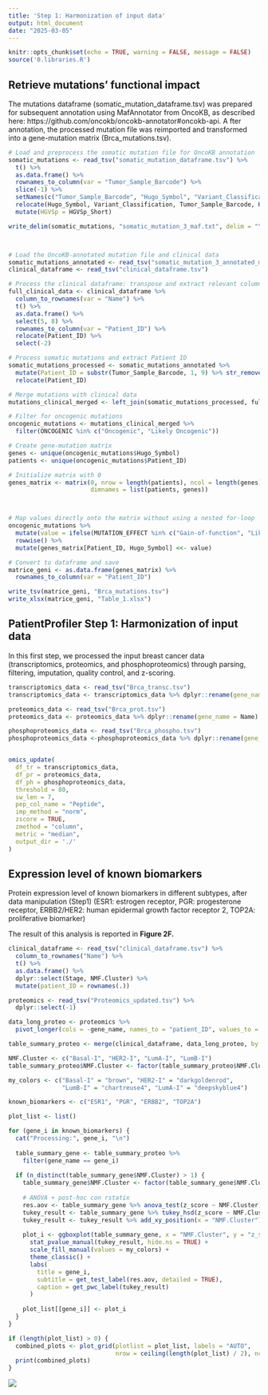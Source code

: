 ```yaml
---
title: 'Step 1: Harmonization of input data'
output: html_document
date: "2025-03-05"
---
```


```r

knitr::opts_chunk$set(echo = TRUE, warning = FALSE, message = FALSE)
source('0.libraries.R')
```


## Retrieve mutations' functional impact 


The mutations dataframe (somatic_mutation_dataframe.tsv) was prepared for subsequent annotation using MafAnnotator from OncoKB, as described here: https://github.com/oncokb/oncokb-annotator#oncokb-api. A
fter annotation, the processed mutation file was reimported and transformed into a 
gene-mutation matrix (Brca_mutations.tsv).
 


```r

# Load and preprocess the somatic mutation file for OncoKB annotation
somatic_mutations <- read_tsv("somatic_mutation_dataframe.tsv") %>%
  t() %>%
  as.data.frame() %>%
  rownames_to_column(var = "Tumor_Sample_Barcode") %>%
  slice(-1) %>%  
  setNames(c("Tumor_Sample_Barcode", "Hugo_Symbol", "Variant_Classification", "HGVSp_Short")) %>%
  relocate(Hugo_Symbol, Variant_Classification, Tumor_Sample_Barcode, HGVSp_Short) %>%
  mutate(HGVSp = HGVSp_Short)  

write_delim(somatic_mutations, "somatic_mutation_3_maf.txt", delim = "\t", col_names = TRUE)



# Load the OncoKB-annotated mutation file and clinical data
somatic_mutations_annotated <- read_tsv("somatic_mutation_3_annotated_maf.txt")
clinical_dataframe <- read_tsv("clinical_dataframe.tsv")

# Process the clinical dataframe: transpose and extract relevant columns
full_clinical_data <- clinical_dataframe %>%
  column_to_rownames(var = "Name") %>%
  t() %>%
  as.data.frame() %>%
  select(5, 8) %>%  
  rownames_to_column(var = "Patient_ID") %>%
  relocate(Patient_ID) %>%
  select(-2)  

# Process somatic mutations and extract Patient ID
somatic_mutations_processed <- somatic_mutations_annotated %>%
  mutate(Patient_ID = substr(Tumor_Sample_Barcode, 1, 9) %>% str_remove("\\.")) %>%
  relocate(Patient_ID)

# Merge mutations with clinical data
mutations_clinical_merged <- left_join(somatic_mutations_processed, full_clinical_data, by = "Patient_ID")

# Filter for oncogenic mutations
oncogenic_mutations <- mutations_clinical_merged %>%
  filter(ONCOGENIC %in% c("Oncogenic", "Likely Oncogenic"))

# Create gene-mutation matrix
genes <- unique(oncogenic_mutations$Hugo_Symbol)
patients <- unique(oncogenic_mutations$Patient_ID)

# Initialize matrix with 0
genes_matrix <- matrix(0, nrow = length(patients), ncol = length(genes), 
                       dimnames = list(patients, genes))



# Map values directly onto the matrix without using a nested for-loop
oncogenic_mutations %>%
  mutate(value = ifelse(MUTATION_EFFECT %in% c("Gain-of-function", "Likely Gain-of-function"), 1, -1)) %>%
  rowwise() %>%
  mutate(genes_matrix[Patient_ID, Hugo_Symbol] <<- value)

# Convert to dataframe and save
matrice_geni <- as.data.frame(genes_matrix) %>%
  rownames_to_column(var = "Patient_ID")

write_tsv(matrice_geni, "Brca_mutations.tsv")
write_xlsx(matrice_geni, "Table_1.xlsx")


```



## PatientProfiler Step 1: Harmonization of input data 

In this first step, we processed the input breast cancer data (transcriptomics, proteomics, and phosphoproteomics) through parsing, filtering, imputation, quality control, and z-scoring.

```r

transcriptomics_data <- read_tsv("Brca_transc.tsv") 
transcriptomics_data <- transcriptomics_data %>% dplyr::rename(gene_name = Name)

proteomics_data <- read_tsv("Brca_prot.tsv") 
proteomics_data <- proteomics_data %>% dplyr::rename(gene_name = Name) %>% select(-Database_ID)

phosphoproteomics_data <- read_tsv("Brca_phospho.tsv")  
phosphoproteomics_data <-phosphoproteomics_data %>% dplyr::rename(gene_name = Name) %>% select(-Database_ID)


omics_update(
  df_tr = transcriptomics_data,   
  df_pr = proteomics_data,   
  df_ph = phosphoproteomics_data,  
  threshold = 80,
  sw_len = 7,  
  pep_col_name = "Peptide",
  imp_method = "norm",   
  zscore = TRUE,   
  zmethod = "column",   
  metric = "median",
  output_dir = './'
)

```



## Expression level of known biomarkers

Protein expression level of known biomarkers in different subtypes, after data manipulation (Step1) (ESR1: estrogen receptor, PGR: progesterone receptor, ERBB2/HER2: human epidermal growth factor receptor 2, TOP2A: proliferative biomarker)


The result of this analysis is reported in **Figure 2F.**


```r

clinical_dataframe <- read_tsv("clinical_dataframe.tsv") %>%
  column_to_rownames("Name") %>%
  t() %>%
  as.data.frame() %>%
  dplyr::select(Stage, NMF.Cluster) %>%
  mutate(patient_ID = rownames(.))

proteomics <- read_tsv("Proteomics_updated.tsv") %>%
  dplyr::select(-1)

data_long_proteo <- proteomics %>%
  pivot_longer(cols = -gene_name, names_to = "patient_ID", values_to = "z_score")

table_summary_proteo <- merge(clinical_dataframe, data_long_proteo, by = "patient_ID")

NMF.Cluster <- c("Basal-I", "HER2-I", "LumA-I", "LumB-I")
table_summary_proteo$NMF.Cluster <- factor(table_summary_proteo$NMF.Cluster, levels = NMF.Cluster)

my_colors <- c("Basal-I" = "brown", "HER2-I" = "darkgoldenrod", 
               "LumB-I" = "chartreuse4", "LumA-I" = "deepskyblue4")

known_biomarkers <- c("ESR1", "PGR", "ERBB2", "TOP2A")

plot_list <- list()

for (gene_i in known_biomarkers) {
  cat("Processing:", gene_i, "\n")
  
  table_summary_gene <- table_summary_proteo %>%
    filter(gene_name == gene_i)
  
  if (n_distinct(table_summary_gene$NMF.Cluster) > 1) {
    table_summary_gene$NMF.Cluster <- factor(table_summary_gene$NMF.Cluster, levels = NMF.Cluster)
    
    # ANOVA + post-hoc con rstatix
    res.aov <- table_summary_gene %>% anova_test(z_score ~ NMF.Cluster)
    tukey_result <- table_summary_gene %>% tukey_hsd(z_score ~ NMF.Cluster)
    tukey_result <- tukey_result %>% add_xy_position(x = "NMF.Cluster")
    
    plot_i <- ggboxplot(table_summary_gene, x = "NMF.Cluster", y = "z_score", fill = "NMF.Cluster") +
      stat_pvalue_manual(tukey_result, hide.ns = TRUE) +
      scale_fill_manual(values = my_colors) +
      theme_classic() +
      labs(
        title = gene_i,
        subtitle = get_test_label(res.aov, detailed = TRUE),
        caption = get_pwc_label(tukey_result)
      )
    
    plot_list[[gene_i]] <- plot_i
  }
}

if (length(plot_list) > 0) {
  combined_plots <- plot_grid(plotlist = plot_list, labels = "AUTO", 
                              nrow = ceiling(length(plot_list) / 2), ncol = 2)
  print(combined_plots)
}


```

![](images/2F.png)